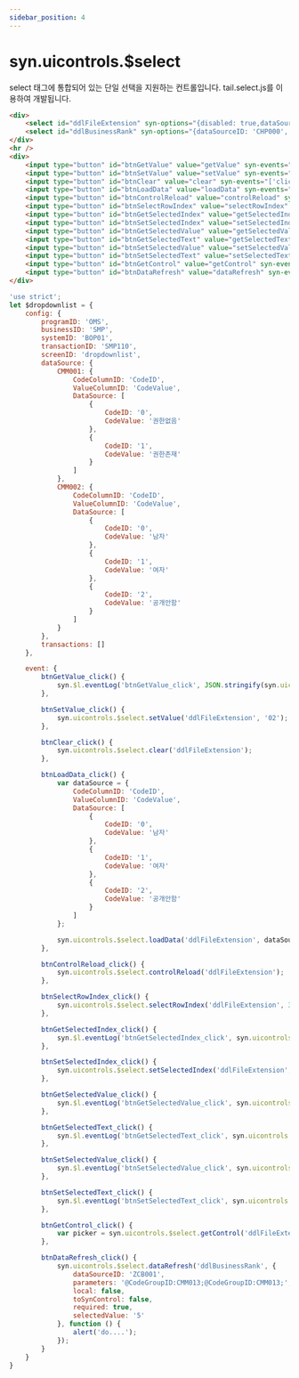 ```yaml
---
sidebar_position: 4
---
```


# syn.uicontrols.$select

select 태그에 통합되어 있는 단일 선택을 지원하는 컨트롤입니다. tail.select.js를 이용하여 개발됩니다.

```html
<div>
    <select id="ddlFileExtension" syn-options="{disabled: true,dataSourceID: 'CHP000', storeSourceID: 'MS001', parameters: '@GROUPCODE:MS001;', local: false, toSynControl: true, required: false}" style="width: 200px; height: 23px;"></select>
    <select id="ddlBusinessRank" syn-options="{dataSourceID: 'CHP000', storeSourceID: 'MS002', parameters: '@GROUPCODE:MS002;', local: false, toSynControl: false, required: false}" style="width: 200px; height: 23px;"></select>
</div>
<hr />
<div>
    <input type="button" id="btnGetValue" value="getValue" syn-events="['click']" />
    <input type="button" id="btnSetValue" value="setValue" syn-events="['click']" />
    <input type="button" id="btnClear" value="clear" syn-events="['click']" />
    <input type="button" id="btnLoadData" value="loadData" syn-events="['click']" />
    <input type="button" id="btnControlReload" value="controlReload" syn-events="['click']" />
    <input type="button" id="btnSelectRowIndex" value="selectRowIndex" syn-events="['click']" />
    <input type="button" id="btnGetSelectedIndex" value="getSelectedIndex" syn-events="['click']" />
    <input type="button" id="btnSetSelectedIndex" value="setSelectedIndex" syn-events="['click']" />
    <input type="button" id="btnGetSelectedValue" value="getSelectedValue" syn-events="['click']" />
    <input type="button" id="btnGetSelectedText" value="getSelectedText" syn-events="['click']" />
    <input type="button" id="btnSetSelectedValue" value="setSelectedValue" syn-events="['click']" />
    <input type="button" id="btnSetSelectedText" value="setSelectedText" syn-events="['click']" />
    <input type="button" id="btnGetControl" value="getControl" syn-events="['click']" />
    <input type="button" id="btnDataRefresh" value="dataRefresh" syn-events="['click']" />
</div>
```

```javascript
'use strict';
let $dropdownlist = {
    config: {
        programID: 'OMS',
        businessID: 'SMP',
        systemID: 'BOP01',
        transactionID: 'SMP110',
        screenID: 'dropdownlist',
        dataSource: {
            CMM001: {
                CodeColumnID: 'CodeID',
                ValueColumnID: 'CodeValue',
                DataSource: [
                    {
                        CodeID: '0',
                        CodeValue: '권한없음'
                    },
                    {
                        CodeID: '1',
                        CodeValue: '권한존재'
                    }
                ]
            },
            CMM002: {
                CodeColumnID: 'CodeID',
                ValueColumnID: 'CodeValue',
                DataSource: [
                    {
                        CodeID: '0',
                        CodeValue: '남자'
                    },
                    {
                        CodeID: '1',
                        CodeValue: '여자'
                    },
                    {
                        CodeID: '2',
                        CodeValue: '공개안함'
                    }
                ]
            }
        },
        transactions: []
    },

    event: {
        btnGetValue_click() {
            syn.$l.eventLog('btnGetValue_click', JSON.stringify(syn.uicontrols.$select.getValue('ddlFileExtension')));
        },

        btnSetValue_click() {
            syn.uicontrols.$select.setValue('ddlFileExtension', '02');
        },

        btnClear_click() {
            syn.uicontrols.$select.clear('ddlFileExtension');
        },

        btnLoadData_click() {
            var dataSource = {
                CodeColumnID: 'CodeID',
                ValueColumnID: 'CodeValue',
                DataSource: [
                    {
                        CodeID: '0',
                        CodeValue: '남자'
                    },
                    {
                        CodeID: '1',
                        CodeValue: '여자'
                    },
                    {
                        CodeID: '2',
                        CodeValue: '공개안함'
                    }
                ]
            };

            syn.uicontrols.$select.loadData('ddlFileExtension', dataSource, true);
        },

        btnControlReload_click() {
            syn.uicontrols.$select.controlReload('ddlFileExtension');
        },

        btnSelectRowIndex_click() {
            syn.uicontrols.$select.selectRowIndex('ddlFileExtension', 3);
        },

        btnGetSelectedIndex_click() {
            syn.$l.eventLog('btnGetSelectedIndex_click', syn.uicontrols.$select.getSelectedIndex('ddlFileExtension'));
        },

        btnSetSelectedIndex_click() {
            syn.uicontrols.$select.setSelectedIndex('ddlFileExtension', 3);
        },

        btnGetSelectedValue_click() {
            syn.$l.eventLog('btnGetSelectedValue_click', syn.uicontrols.$select.getSelectedValue('ddlFileExtension'));
        },

        btnGetSelectedText_click() {
            syn.$l.eventLog('btnGetSelectedText_click', syn.uicontrols.$select.getSelectedText('ddlFileExtension'));
        },

        btnSetSelectedValue_click() {
            syn.$l.eventLog('btnSetSelectedValue_click', syn.uicontrols.$select.setSelectedValue('ddlFileExtension', '1'));
        },

        btnSetSelectedText_click() {
            syn.$l.eventLog('btnSetSelectedText_click', syn.uicontrols.$select.setSelectedText('ddlFileExtension', '초2'));
        },

        btnGetControl_click() {
            var picker = syn.uicontrols.$select.getControl('ddlFileExtension');
        },

        btnDataRefresh_click() {
            syn.uicontrols.$select.dataRefresh('ddlBusinessRank', {
                dataSourceID: 'ZCB001',
                parameters: '@CodeGroupID:CMM013;@CodeGroupID:CMM013;',
                local: false,
                toSynControl: false,
                required: true,
                selectedValue: '5'
            }, function () {
                alert('do....');
            });
        }
    }
}
```